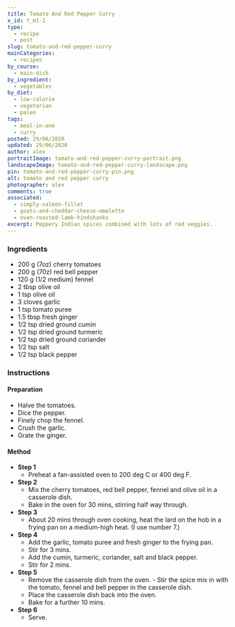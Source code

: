 ```yaml
---
title: Tomato And Red Pepper Curry
x_id: t_m1-1
type:
  - recipe
  - post
slug: tomato-and-red-pepper-curry
mainCategories: 
  - recipes 
by_course:
  - main-dish
by_ingredient:
  - vegetables
by_diet:
  - low-calorie
  - vegetarian
  - paleo
tags:
  - meal-in-one
  - curry
posted: 29/06/2020
updated: 29/06/2020
author: alex
portraitImage: tomato-and-red-pepper-curry-portrait.png
landscapeImage: tomato-and-red-pepper-curry-landscape.png
pin: tomato-and-red-pepper-curry-pin.png
alt: tomato and red pepper curry
photographer: alex
comments: true
associated: 
  - simply-salmon-fillet
  - goats-and-cheddar-cheese-omelette
  - oven-roasted-lamb-hindshanks
excerpt: Peppery Indian spices combined with lots of red veggies.
---
```


<Ingredients>

### Ingredients
    
  - 200 g (7oz) cherry tomatoes
  - 200 g (70z) red bell pepper
  - 120 g (1/2 medium) fennel
  - 2 tbsp olive oil
  - 1 tsp olive oil
  - 3 cloves garlic
  - 1 tsp tomato puree
  - 1.5 tbsp fresh ginger
  - 1/2 tsp dried ground cumin
  - 1/2 tsp dried ground turmeric
  - 1/2 tsp dried ground coriander
  - 1/2 tsp salt
  - 1/2 tsp black pepper

</Ingredients>

<Instructions>

### Instructions

#### Preparation

  - Halve the tomatoes.
  - Dice the pepper.
  - Finely chop the fennel.
  - Crush the garlic.
  - Grate the ginger.

#### Method

  - **Step 1**
    - Preheat a fan-assisted oven to 200 deg C or 400 deg F.
  - **Step 2**
    - Mix the cherry tomatoes, red bell pepper, fennel and olive oil in a casserole dish.
    - Bake in the oven for 30 mins, stirring half way through.
  - **Step 3**
    - About 20 mins through oven cooking, heat the lard on the hob in a frying pan on a medium-high heat. (I use number 7.)
  - **Step 4**
    - Add the garlic, tomato puree and fresh ginger to the frying pan.
    - Stir for 3 mins.
    - Add the cumin, turmeric, coriander, salt and black pepper.
    - Stir for 2 mins.
  - **Step 5**
    - Remove the casserole dish from the oven. - Stir the spice mix in with the tomato, fennel and bell pepper in the casserole dish.
    - Place the casserole dish back into the oven.
    - Bake for a further 10 mins.
  - **Step 6**
    - Serve.

</Instructions>


